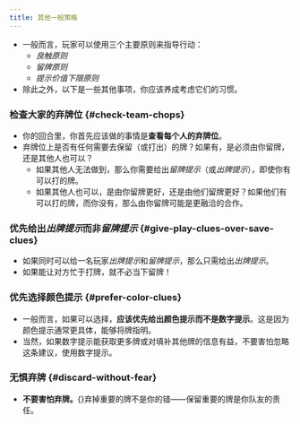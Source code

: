 ```yaml
---
title: 其他一般策略
---
```



<BeginnersGuideProgress id="other-general-strategy" />

- 一般而言，玩家可以使用三个主要原则来指导行动：
  - _良触原则_
  - _留牌原则_
  - _提示价值下限原则_
- 除此之外，以下是一些其他事项，你应该养成考虑它们的习惯。

### 检查大家的弃牌位 \{#check-team-chops\}

- 你的回合里，你首先应该做的事情是**查看每个人的弃牌位**。
- 弃牌位上是否有任何需要去保留（或打出）的牌？如果有，是必须由你留牌，还是其他人也可以？
  - 如果其他人无法做到，那么你需要给出*留牌提示*（或*出牌提示*），即使你有可以打的牌。
  - 如果其他人也可以，是由你留牌更好，还是由他们留牌更好？如果他们有可以打的牌，而你没有，那么由你留牌可能是更融洽的合作。

### 优先给出*出牌提示*而非*留牌提示* \{#give-play-clues-over-save-clues\}

- 如果同时可以给一名玩家*出牌提示*和*留牌提示*，那么只需给出*出牌提示*。
- 如果能让对方忙于打牌，就不必当下留牌！

### 优先选择颜色提示 \{#prefer-color-clues\}

- 一般而言，如果可以选择，**应该优先给出颜色提示而不是数字提示**。这是因为颜色提示通常更具体，能够将牌指明。
- 当然，如果数字提示能获取更多牌或对填补其他牌的信息有益，不要害怕忽略这条建议，使用数字提示。

### 无惧弃牌 \{#discard-without-fear\}

- **不要害怕弃牌。**{}弃掉重要的牌不是你的错——保留重要的牌是你队友的责任。
